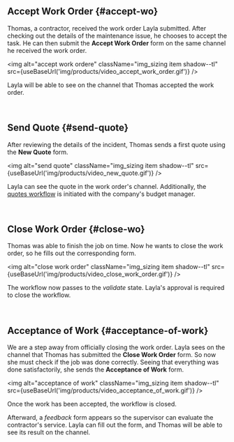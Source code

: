

## Accept Work Order {#accept-wo}

<div className="alert alert--primary">

Thomas, a contractor, received the work order Layla submitted. After checking out the details of the maintenance issue, he chooses to accept the task. He can then submit the **Accept Work Order** form on the same channel he received the work order.

<img alt="accept work ordere" className="img_sizing item shadow--tl" src={useBaseUrl('img/products/video_accept_work_order.gif')} />
<br/>

Layla will be able to see on the channel that Thomas accepted the work order.

</div>
<br/>

## Send Quote {#send-quote}

<div className="alert alert--primary">

After reviewing the details of the incident, Thomas sends a first quote using the **New Quote** form. 

<img alt="send quote" className="img_sizing item shadow--tl" src={useBaseUrl('img/products/video_new_quote.gif')} />
<br/>

Layla can see the quote in the work order's channel. Additionally, the [quotes workflow](/docs/products/workflows/budget_management/overview) is initiated with the company's budget manager.

</div>
<br/>


## Close Work Order {#close-wo}

<div className="alert alert--primary">

Thomas was able to finish the job on time. Now he wants to close the work order, so he fills out the corresponding form.

<img alt="close work order" className="img_sizing item shadow--tl" src={useBaseUrl('img/products/video_close_work_order.gif')} />
<br/>

The workflow now passes to the _validate_ state. Layla's approval is required to close the workflow.

</div>
<br/>

## Acceptance of Work {#acceptance-of-work}

<div className="alert alert--primary">

We are a step away from officially closing the work order. Layla sees on the channel that Thomas has submitted the **Close Work Order** form. So now she must check if the job was done correctly. Seeing that everything was done satisfactorily, she sends the **Acceptance of Work** form.

<img alt="acceptance of work" className="img_sizing item shadow--tl" src={useBaseUrl('img/products/video_acceptance_of_work.gif')} />
<br/>

Once the work has been accepted, the workflow is closed. 

Afterward, a _feedback_ form appears so the supervisor can evaluate the contractor's service. Layla can fill out the form, and Thomas will be able to see its result on the channel.

</div>
<br/>

